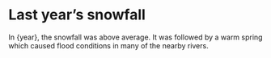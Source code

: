 
# Last year’s snowfall

In {year}, the snowfall was above average.
It was followed by a warm spring which caused
flood conditions in many of the nearby rivers.
